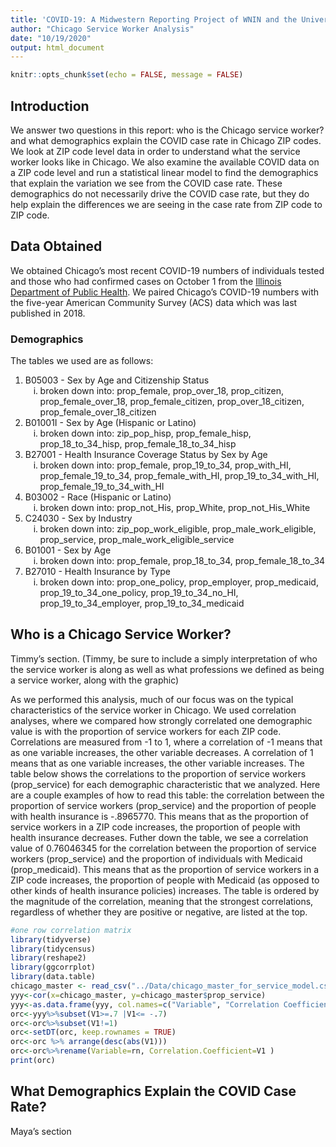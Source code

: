 ```yaml
---
title: 'COVID-19: A Midwestern Reporting Project of WNIN and the University of Evansville'
author: "Chicago Service Worker Analysis"
date: "10/19/2020"
output: html_document
---
```


```r
knitr::opts_chunk$set(echo = FALSE, message = FALSE)
```

## Introduction

We answer two questions in this report: who is the Chicago service worker? and what demographics explain the COVID case rate in Chicago ZIP codes. We look at ZIP code level data in order to understand what the service worker looks like in Chicago. We also examine the available COVID data on a ZIP code level and run a statistical linear model to find the demographics that explain the variation we see from the COVID case rate. These demographics do not necessarily drive the COVID case rate, but they do help explain the differences we are seeing in the case rate from ZIP code to ZIP code. 

## Data Obtained

We obtained Chicago's most recent COVID-19 numbers of individuals tested and those who had confirmed cases on October 1 from the [Illinois Department of Public Health](https://www.dph.illinois.gov/covid19/covid19-statistics). We paired Chicago's COVID-19 numbers with the five-year American Community Survey (ACS) data which was last published in 2018.

### Demographics

The tables we used are as follows:

1. B05003 - Sex by Age and Citizenship Status
    i. broken down into: prop_female, prop_over_18, prop_citizen, prop_female_over_18, prop_female_citizen, prop_over_18_citizen,
                         prop_female_over_18_citizen
                         
2. B01001I - Sex by Age (Hispanic or Latino)
    i. broken down into: zip_pop_hisp, prop_female_hisp, prop_18_to_34_hisp, prop_female_18_to_34_hisp
    
3. B27001 - Health Insurance Coverage Status by Sex by Age
    i. broken down into: prop_female, prop_19_to_34, prop_with_HI, prop_female_19_to_34, prop_female_with_HI, prop_19_to_34_with_HI,
                                      prop_female_19_to_34_with_HI
                                      
4. B03002 - Race (Hispanic or Latino)
    i. broken down into: prop_not_His, prop_White, prop_not_His_White
    
5. C24030 - Sex by Industry
    i. broken down into: zip_pop_work_eligible, prop_male_work_eligible, prop_service, prop_male_work_eligible_service
    
6. B01001 - Sex by Age
    i. broken down into: prop_female, prop_18_to_34, prop_female_18_to_34
    
7. B27010 - Health Insurance by Type
    i. broken down into: prop_one_policy, prop_employer, prop_medicaid, prop_19_to_34_one_policy, prop_19_to_34_no_HI, prop_19_to_34_employer,
                         prop_19_to_34_medicaid

## Who is a Chicago Service Worker?

Timmy's section. (Timmy, be sure to include a simply interpretation of who the service worker is along as well as what professions we defined as being a service worker, along with the graphic)

As we performed this analysis, much of our focus was on the typical characteristics of the service worker in Chicago. We used correlation analyses, where we compared how strongly correlated one demographic value is with the proportion of service workers for each ZIP code. Correlations are measured from -1 to 1, where a correlation of -1 means that as one variable increases, the other variable decreases. A correlation of 1 means that as one variable increases, the other variable increases. The table below shows the correlations to the proportion of service workers (prop_service) for each demographic characteristic that we analyzed. Here are a couple examples of how to read this table: the correlation between the proportion of service workers (prop_service) and the proportion of people with health insurance is -.8965770. This means that as the proportion of service workers in a ZIP code increases, the proportion of people with health insurance decreases. Futher down the table, we see a correlation value of 0.76046345 for the correlation between the proportion of service workers (prop_service) and the proportion of individuals with Medicaid (prop_medicaid). This means that as the proportion of service workers in a ZIP code increases, the proportion of people with Medicaid (as opposed to other kinds of health insurance policies) increases. The table is ordered by the magnitude of the correlation, meaning that the strongest correlations, regardless of whether they are positive or negative, are listed at the top.

```r
#one row correlation matrix
library(tidyverse)
library(tidycensus)
library(reshape2)
library(ggcorrplot)
library(data.table)
chicago_master <- read_csv("../Data/chicago_master_for_service_model.csv")
yyy<-cor(x=chicago_master, y=chicago_master$prop_service)
yyy<-as.data.frame(yyy, col.names=c("Variable", "Correlation Coefficient"))
orc<-yyy%>%subset(V1>=.7 |V1<= -.7)
orc<-orc%>%subset(V1!=1)
orc<-setDT(orc, keep.rownames = TRUE)
orc<-orc %>% arrange(desc(abs(V1)))
orc<-orc%>%rename(Variable=rn, Correlation.Coefficient=V1 )
print(orc)

```

## What Demographics Explain the COVID Case Rate?

Maya's section